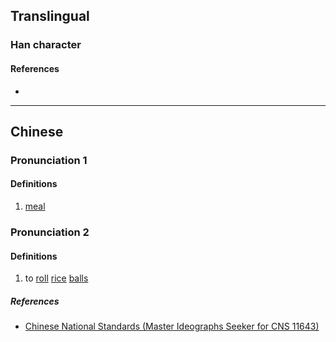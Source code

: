 {{character info/new}}
==Translingual==

===Han character===
{{Han char|rn=37|rad=大|as=05|sn=8|four=|canj=FQLL|ids=⿱龹⿰丿丨}}

====References====
* {{Han ref|kx=0251.091|hdz=10536.041|uh=594D|ud=22861}}

----

==Chinese==
{{zh-forms}}

===Pronunciation 1===
{{zh-pron
|m=quān
|ma=Zh-quan.ogg
|c=
|h=pfs=
|md=
|mn=
|w=
|mc=
|oc=
|cat=
}}

====Definitions====
{{zh-hanzi}}

# [[meal]]

===Pronunciation 2===
{{zh-pron
|m=juàn
|ma=
|c=
|h=pfs=
|md=
|mn=
|w=
|mc=
|oc=
|cat=v
}}

====Definitions====
{{zh-hanzi}}

# to [[roll]] [[rice]] [[balls]]

=====References=====
* [http://www.cns11643.gov.tw/AIDB/query_general_view.do?page=3&code=6467 Chinese National Standards (Master Ideographs Seeker for CNS 11643)]